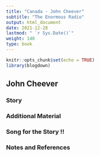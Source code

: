 ```yaml
---
title: "Canada - John Cheever"
subtitle: "The Enormous Radio"
output: html_document
date: 2021-12-28
lastmod: " `r Sys.Date()`"
weight: 140
type: book
---
```


```r
knitr::opts_chunk$set(echo = TRUE)
library(blogdown)
```

## John Cheever




### Story


  
### Additional Material





 
### Song for the Story !!

 
### Notes and References  

 

